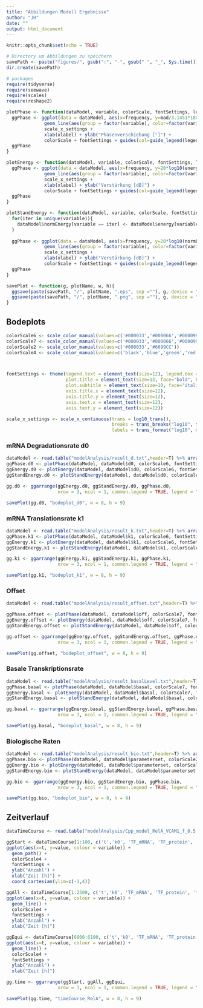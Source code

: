 ```yaml
---
title: "Abbildungen Modell Ergebnisse"
author: "JH"
date: ""
output: html_document
---
```


```r
knitr::opts_chunk$set(echo = TRUE)

# Directory um Abbildungen zu speichern
savePath <- paste("figures/", gsub(":", "-", gsub(" ", "_", Sys.time())), sep="")
dir.create(savePath)
```

```r
# packages
require(tidyverse)
require(seewave)
require(scales)
require(reshape2)
```

```r
plotPhase <- function(dataModel, variable, colorScale, fontSettings, legendTitle, xlabel) {
  ggPhase <- ggplot(data = dataModel, aes(x=frequency, y=mad/3.1451*180)) +
              geom_line(aes(group = factor(variable), color=factor(variable))) +
              scale_x_settings +
              xlab(xlabel) + ylab("Phasenverschiebung [°]") +
              colorScale + fontSettings + guides(col=guide_legend(legendTitle))
  ggPhase
}

plotEnergy <- function(dataModel, variable, colorScale, fontSettings, legendTitle, xlabel) {
  ggPhase <- ggplot(data = dataModel, aes(x=frequency, y=20*log10(energy))) +
              geom_line(aes(group = factor(variable), color=factor(variable))) +
              scale_x_settings +
              xlab(xlabel) + ylab("Verstärkung [dB]") +
              colorScale + fontSettings + guides(col=guide_legend(legendTitle))
  ggPhase
}

plotStandEnergy <- function(dataModel, variable, colorScale, fontSettings, legendTitle, xlabel) {
  for(iter in unique(variable)){
    dataModel$normEnergy[variable == iter] <- dataModel$energy[variable == iter] / dataModel$energy[variable == iter & dataModel$frequency == min(dataModel$frequency)]
  }
  
  ggPhase <- ggplot(data = dataModel, aes(x=frequency, y=20*log10(normEnergy))) +
              geom_line(aes(group = factor(variable), color=factor(variable))) +
              scale_x_settings +
              xlab(xlabel) + ylab("Verstärkung [dB]") +
              colorScale + fontSettings + guides(col=guide_legend(legendTitle))
  ggPhase
}

savePlot <- function(g, plotName, w, h){
  ggsave(paste(savePath, "/", plotName, ".eps", sep =""), g, device = "eps", width  = w, height = h)
  ggsave(paste(savePath, "/", plotName, ".png", sep =""), g, device = "png", width = w, height = h, dpi = 600)
}
```


## Bodeplots
```r
colorScale6 <- scale_color_manual(values=c('#000033','#000066','#000099','#0000CC','#0000FF','#3366CC'))
colorScale7 <- scale_color_manual(values=c('#000033','#000066','#000099','#0000CC','#0000FF','#3366CC','#6699CC')) 
colorScale2 <- scale_color_manual(values=c('#000033','#6699CC')) 
colorScale4 <- scale_color_manual(values=c('black','blue','green','red')) 



fontSettings <- theme(legend.text = element_text(size=12), legend.box = "horizontal",
                      plot.title = element_text(size=13, face="bold", hjust=0.5, lineheight=1.2),
                      plot.subtitle = element_text(size=10, face="italic", hjust=0.5),
                      axis.title.x = element_text(size=12), 
                      axis.title.y = element_text(size=12),  
                      axis.text.x = element_text(size=12),  
                      axis.text.y = element_text(size=12))

scale_x_settings <- scale_x_continuous(trans = log10_trans(), 
                                       breaks = trans_breaks("log10", function(x) 10^x),
                                       labels = trans_format("log10", math_format(10^.x))) 
```


### mRNA Degradationsrate d0
```r
dataModel <- read.table("modelAnalysis/result_d.txt",header=T) %>% arrange(frequency) 
ggPhase.d0 <- plotPhase(dataModel, dataModel$d0, colorScale6, fontSettings, expression("Degradationsrate d"[0]*":"), "Frequenz [AU]")
ggEnergy.d0 <- plotEnergy(dataModel, dataModel$d0, colorScale6, fontSettings,expression("Degradationsrate d"[0]*":"), "Frequenz [AU]")
ggStandEnergy.d0 <- plotStandEnergy(dataModel, dataModel$d0, colorScale6, fontSettings, expression("Degradationsrate d"[0]*":"), "Frequenz [AU]")

gg.d0 <- ggarrange(ggEnergy.d0, ggStandEnergy.d0, ggPhase.d0, 
                   nrow = 3, ncol = 1, common.legend = TRUE, legend = "bottom")

savePlot(gg.d0, "bodeplot_d0", w = 8, h = 9)

```


### mRNA Translationsrate k1
```r
dataModel <- read.table("modelAnalysis/result_k.txt",header=T) %>% arrange(frequency) 
ggPhase.k1 <- plotPhase(dataModel, dataModel$k1, colorScale6, fontSettings, expression("Translationsrate k"[1]*":"), "Frequenz [AU]")
ggEnergy.k1 <- plotEnergy(dataModel, dataModel$k1, colorScale6, fontSettings, expression("Translationsrate k"[1]*":"), "Frequenz [AU]")
ggStandEnergy.k1 <- plotStandEnergy(dataModel, dataModel$k1, colorScale6, fontSettings, expression("Translationsrate k"[1]*":"), "Frequenz [AU]")

gg.k1 <- ggarrange(ggEnergy.k1, ggStandEnergy.k1, ggPhase.k1, 
                   nrow = 3, ncol = 1, common.legend = TRUE, legend = "bottom")

savePlot(gg.k1, "bodeplot_k1", w = 8, h = 9)
```


### Offset
```r
dataModel <- read.table("modelAnalysis/result_offset.txt",header=T) %>% arrange(frequency) %>% dplyr::filter(frequency >= 0.001)

ggPhase.offset <- plotPhase(dataModel, dataModel$off, colorScale7, fontSettings, "offset:", "Frequenz [AU]")
ggEnergy.offset <- plotEnergy(dataModel, dataModel$off, colorScale7, fontSettings, "offset:", "Frequenz [AU]")
ggStandEnergy.offset <- plotStandEnergy(dataModel, dataModel$off, colorScale7, fontSettings, "offset:", "Frequenz [AU]")

gg.offset <- ggarrange(ggEnergy.offset, ggStandEnergy.offset, ggPhase.offset, 
                   nrow = 3, ncol = 1, common.legend = TRUE, legend = "bottom")

savePlot(gg.offset, "bodeplot_offset", w = 8, h = 9)

```


### Basale Transkriptionsrate
```r
dataModel <- read.table("modelAnalysis/result_basalLevel.txt",header=T) %>% arrange(frequency) 
ggPhase.basal <- plotPhase(dataModel, dataModel$basal, colorScale7, fontSettings, "basal level:", "Frequenz [AU]")
ggEnergy.basal <- plotEnergy(dataModel, dataModel$basal, colorScale7, fontSettings, "basal level:", "Frequenz [AU]")
ggStandEnergy.basal <- plotStandEnergy(dataModel, dataModel$basal, colorScale7, fontSettings, "basal level:", "Frequenz [AU]")

gg.basal <- ggarrange(ggEnergy.basal, ggStandEnergy.basal, ggPhase.basal, 
                   nrow = 3, ncol = 1, common.legend = TRUE, legend = "bottom")

savePlot(gg.basal, "bodeplot_basal", w = 8, h = 9)
```


### Biologische Raten
```r
dataModel <- read.table("modelAnalysis/result_bio.txt",header=T) %>% arrange(frequency) 
ggPhase.bio <- plotPhase(dataModel, dataModel$parameterset, colorScale2, fontSettings, "TF/Zielgen:", "Frequenz [AU]")
ggEnergy.bio <- plotEnergy(dataModel, dataModel$parameterset, colorScale2, fontSettings, "TF/Zielgen:", "Frequenz [AU]")
ggStandEnergy.bio <- plotStandEnergy(dataModel, dataModel$parameterset, colorScale2, fontSettings, "TF/Zielgen:", "Frequenz [AU]")

gg.bio <- ggarrange(ggEnergy.bio, ggStandEnergy.bio, ggPhase.bio, 
                   nrow = 3, ncol = 1, common.legend = TRUE, legend = "bottom")

savePlot(gg.bio, "bodeplot_bio", w = 8, h = 9)
```

## Zeitverlauf
```r
dataTimeCourse <- read.table("modelAnalysis/Cpp_model_RelA_VCAM1_f_0.5.txt",header=T)

ggStart <- dataTimeCourse[1:100, c('t','k0', 'TF_mRNA', 'TF_protein', 'target_mRNA')] %>% melt(id.vars = 't', mesure.vars = c('k0', 'TF_mRNA', 'TF_protein', 'target_mRNA')) %>%
ggplot(aes(x=t, y=value, colour = variable)) +
  geom_path() +
  colorScale4 +
  fontSettings +
  ylab("Anzahl") +
  xlab("Zeit [h]") + 
  coord_cartesian(ylim=c(-1,4))

ggAll <- dataTimeCourse[1:2500, c('t','k0', 'TF_mRNA', 'TF_protein', 'target_mRNA')] %>% melt(id.vars = 't', mesure.vars = c('k0', 'TF_mRNA', 'TF_protein', 'target_mRNA')) %>%
ggplot(aes(x=t, y=value, colour = variable)) +
  geom_line() +
  colorScale4 +
  fontSettings +
  ylab("Anzahl") +
  xlab("Zeit [h]")

ggEqui <- dataTimeCourse[6000:6100, c('t','k0', 'TF_mRNA', 'TF_protein', 'target_mRNA')] %>% melt(id.vars = 't', mesure.vars = c('k0', 'TF_mRNA', 'TF_protein', 'target_mRNA')) %>%
ggplot(aes(x=t, y=value, colour = variable)) +
  geom_line() +
  colorScale4 +
  fontSettings +
  ylab("Anzahl") +
  xlab("Zeit [h]")

gg.time <- ggarrange(ggStart, ggAll, ggEqui, 
                   nrow = 3, ncol = 1, common.legend = TRUE, legend = "bottom")

savePlot(gg.time, "timeCourse_RelA", w = 8, h = 9)

```